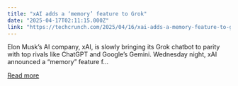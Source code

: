 ```yaml
---
title: "xAI adds a ‘memory’ feature to Grok"
date: "2025-04-17T02:11:15.000Z"
link: "https://techcrunch.com/2025/04/16/xai-adds-a-memory-feature-to-grok/"
---
```


Elon Musk&#8217;s AI company, xAI, is slowly bringing its Grok chatbot to parity with top rivals like ChatGPT and Google&#8217;s Gemini. Wednesday night, xAI announced a &#8220;memory&#8221; feature f...

[Read more](https://techcrunch.com/2025/04/16/xai-adds-a-memory-feature-to-grok/)
